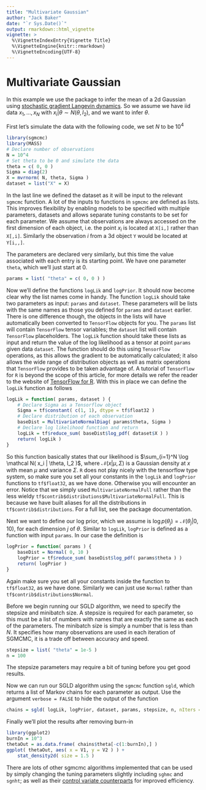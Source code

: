 ```yaml
---
title: "Multivariate Gaussian"
author: "Jack Baker"
date: "`r Sys.Date()`"
output: rmarkdown::html_vignette
vignette: >
  %\VignetteIndexEntry{Vignette Title}
  %\VignetteEngine{knitr::rmarkdown}
  %\VignetteEncoding{UTF-8}
---
```


# Multivariate Gaussian

In this example we use the package to infer the mean of a 2d Gaussian using [stochastic gradient Langevin dynamics](http://people.ee.duke.edu/~lcarin/398_icmlpaper.pdf). So we assume we have iid data $x_1, \dots, x_N$ with $x_i | \theta \sim N( \theta, I_2 )$, and we want to infer $\theta$.

First let's simulate the data with the following code, we set $N$ to be $10^4$
```r
library(sgmcmc)
library(MASS)
# Declare number of observations
N = 10^4
# Set theta to be 0 and simulate the data
theta = c( 0, 0 )
Sigma = diag(2)
X = mvrnorm( N, theta, Sigma )
dataset = list("X" = X)
```
In the last line we defined the dataset as it will be input to the relevant `sgmcmc` function. A lot of the inputs to functions in `sgmcmc` are defined as lists. This improves flexibility by enabling models to be specified with multiple parameters, datasets and allows separate tuning constants to be set for each parameter. We assume that observations are always accessed on the first dimension of each object, i.e. the point $x_i$ is located at `X[i,]` rather than `X[,i]`. Similarly the observation $i$ from a 3d object `Y` would be located at `Y[i,,]`.

The parameters are declared very similarly, but this time the value associated with each entry is its starting point. We have one parameter `theta`, which we'll just start at 0.
```r
params = list( "theta" = c( 0, 0 ) )
```

Now we'll define the functions `logLik` and `logPrior`. It should now become clear why the list names come in handy. The function `logLik` should take two parameters as input: `params` and `dataset`. These parameters will be lists with the same names as those you defined for `params` and `dataset` earlier. There is one difference though, the objects in the lists will have automatically been converted to `TensorFlow` objects for you. The `params` list will contain `TensorFlow` tensor variables; the `dataset` list will contain `TensorFlow` placeholders. The `logLik` function should take these lists as input and return the value of the log likelihood as a tensor at point `params` given data `dataset`. The function should do this using `TensorFlow` operations, as this allows the gradient to be automatically calculated; it also allows the wide range of distribution objects as well as matrix operations that `TensorFlow` provides to be taken advantage of. A tutorial of `TensorFlow` for `R` is beyond the scope of this article, for more details we refer the reader to the website of [TensorFlow for R](https://tensorflow.rstudio.com/). With this in place we can define the `logLik` function as follows
```r
logLik = function( params, dataset ) {
    # Declare Sigma as a Tensorflow object
    Sigma = tf$constant( c(1, 1), dtype = tf$float32 )
    # Declare distribution of each observation
    baseDist = MultivariateNormalDiag( params$theta, Sigma )
    # Declare log likelihood function and return
    logLik = tf$reduce_sum( baseDist$log_pdf( dataset$X ) )
    return( logLik )
}
```
So this function basically states that our likelihood is $\sum_{i=1}^N \log \mathcal N( x_i | \theta, I_2 )$, where $\mathcal N( x | \mu, \Sigma )$ is a Gaussian density at $x$ with mean $\mu$ and variance $\Sigma$. `R` does not play nicely with the tensorflow type system, so make sure you set all your constants in the `logLik` and `logPrior` functions to `tf$float32`, as we have done. Otherwise you will encounter an error. Notice that we simply used `MultivariateNormalFull` rather than the less wieldy `tf$contrib$distributions$MultivariateNormalFull`. This is because we have built aliases for all the distributions in `tf$contrib$distributions`. For a full list, see the package documentation.

Next we want to define our log prior, which we assume is $\log p( \theta_j ) = \mathcal N(\theta_j | 0,10)$, for each dimension $j$ of $\theta$. Similar to `logLik`, `logPrior` is defined as a function with input `params`. In our case the definition is
```r
logPrior = function( params ) {
    baseDist = Normal( 0, 10 )
    logPrior = tf$reduce_sum( baseDist$log_pdf( params$theta ) )
    return( logPrior )
}
```
Again make sure you set all your constants inside the function to `tf$float32`, as we have done. Similarly we can just use `Normal` rather than `tf$contrib$distributions$Normal`.

Before we begin running our SGLD algorithm, we need to specify the stepsize and minibatch size. A stepsize is required for each parameter, so this must be a list of numbers with names that are exactly the same as each of the parameters. The minibatch size is simply a number that is less than $N$. It specifies how many observations are used in each iteration of SGMCMC, it is a trade off between accuracy and speed.
```r
stepsize = list( "theta" = 1e-5 )
n = 100
```
The stepsize parameters may require a bit of tuning before you get good results.

Now we can run our SGLD algorithm using the `sgmcmc` function `sgld`, which returns a list of Markov chains for each parameter as output. Use the argument `verbose = FALSE` to hide the output of the function
```r
chains = sgld( logLik, logPrior, dataset, params, stepsize, n, nIters = 10^4, verbose = FALSE )
```

Finally we'll plot the results after removing burn-in
```r
library(ggplot2)
burnIn = 10^3
thetaOut = as.data.frame( chains$theta[-c(1:burnIn),] )
ggplot( thetaOut, aes( x = V1, y = V2 ) ) +
    stat_density2d( size = 1.5 )
```

There are lots of other sgmcmc algorithms implemented that can be used by simply changing the tuning parameters slightly including `sghmc` and `sgnht`; as well as their [control variate counterparts](https://arxiv.org/pdf/1706.05439.pdf) for improved efficiency.
